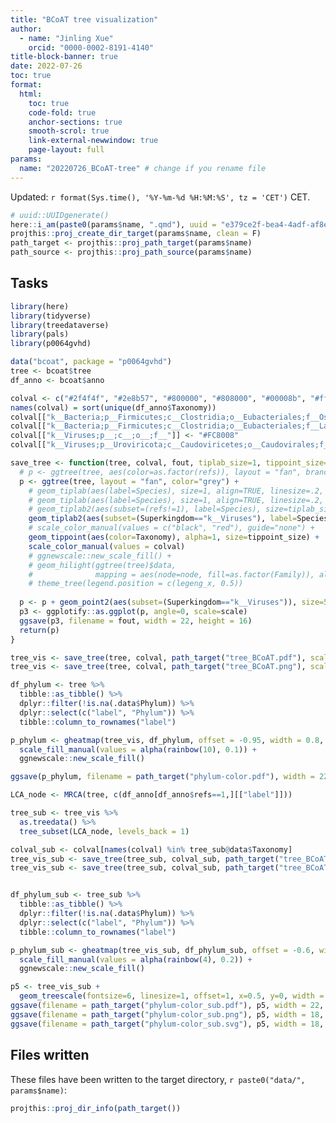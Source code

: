 ```yaml
---
title: "BCoAT tree visualization"
author: 
  - name: "Jinling Xue"
    orcid: "0000-0002-8191-4140"
title-block-banner: true
date: 2022-07-26
toc: true
format:
  html:
    toc: true
    code-fold: true
    anchor-sections: true
    smooth-scrol: true
    link-external-newwindow: true
    page-layout: full
params:
  name: "20220726_BCoAT-tree" # change if you rename file
---
```


Updated: `r format(Sys.time(), '%Y-%m-%d %H:%M:%S', tz = 'CET')` CET.

```r
# uuid::UUIDgenerate()
here::i_am(paste0(params$name, ".qmd"), uuid = "e379ce2f-bea4-4adf-af8e-c5a1c50a3f7c")
projthis::proj_create_dir_target(params$name, clean = F)
path_target <- projthis::proj_path_target(params$name)
path_source <- projthis::proj_path_source(params$name)
```

## Tasks

```r
library(here)
library(tidyverse)
library(treedataverse)
library(pals)
library(p0064gvhd)
```

```r
data("bcoat", package = "p0064gvhd")
tree <- bcoat$tree
df_anno <- bcoat$anno

colval <- c("#2f4f4f", "#2e8b57", "#800000", "#808000", "#00008b", "#ff4500", "#ffa500", "#ffff00", "#c71585", "#00ff00", "#00fa9a", "#00ffff", "#00bfff", "#9370db", "#0000ff", "#d8bfd8", "#ff00ff", "#eee8aa", "#ffa07a")
names(colval) = sort(unique(df_anno$Taxonomy))
colval[["k__Bacteria;p__Firmicutes;c__Clostridia;o__Eubacteriales;f__Oscillospiraceae"]] <- "#3AB0FF"
colval[["k__Bacteria;p__Firmicutes;c__Clostridia;o__Eubacteriales;f__Lachnospiraceae"]] <- "#F87474"
colval[["k__Viruses;p__;c__;o__;f__"]] <- "#FC8008"
colval[["k__Viruses;p__Uroviricota;c__Caudoviricetes;o__Caudovirales;f__Myoviridae"]] <- "#FC8008"

save_tree <- function(tree, colval, fout, tiplab_size=1, tippoint_size=2, legeng_x=1.2, scale=0.75) {
  # p <- ggtree(tree, aes(color=as.factor(refs)), layout = "fan", branch.length="none") +
  p <- ggtree(tree, layout = "fan", color="grey") +
    # geom_tiplab(aes(label=Species), size=1, align=TRUE, linesize=.2, hjust=0) +
    # geom_tiplab(aes(label=Species), size=1, align=TRUE, linesize=.2, hjust=0) +
    # geom_tiplab2(aes(subset=(refs!=1), label=Species), size=tiplab_size, align=T, linesize=0.1, hjust = 0) +
    geom_tiplab2(aes(subset=(Superkingdom=="k__Viruses"), label=Species), size=tiplab_size, color="red", align=F, linesize=0, hjust = -0.3) +
    # scale_color_manual(values = c("black", "red"), guide="none") +
    geom_tippoint(aes(color=Taxonomy), alpha=1, size=tippoint_size) +
    scale_color_manual(values = colval)
    # ggnewscale::new_scale_fill() +
    # geom_hilight(ggtree(tree)$data,
    #              mapping = aes(node=node, fill=as.factor(Family)), alpha=0.3) +
    # theme_tree(legend.position = c(legeng_x, 0.5))
  
  p <- p + geom_point2(aes(subset=(Superkingdom=="k__Viruses")), size=5, alpha=1, color="#FC8008")
  p3 <- ggplotify::as.ggplot(p, angle=0, scale=scale)
  ggsave(p3, filename = fout, width = 22, height = 16)
  return(p)
}

tree_vis <- save_tree(tree, colval, path_target("tree_BCoAT.pdf"), scale = 0.8, legeng_x = 1.3)
tree_vis <- save_tree(tree, colval, path_target("tree_BCoAT.png"), scale = 0.8, legeng_x = 1.3)
```

```r
df_phylum <- tree %>% 
  tibble::as_tibble() %>% 
  dplyr::filter(!is.na(.data$Phylum)) %>% 
  dplyr::select(c("label", "Phylum")) %>% 
  tibble::column_to_rownames("label")

p_phylum <- gheatmap(tree_vis, df_phylum, offset = -0.95, width = 0.8, colnames = F) +
  scale_fill_manual(values = alpha(rainbow(10), 0.1)) +
  ggnewscale::new_scale_fill()

ggsave(p_phylum, filename = path_target("phylum-color.pdf"), width = 22, height = 16)
```


```r
LCA_node <- MRCA(tree, c(df_anno[df_anno$refs==1,][["label"]]))

tree_sub <- tree_vis %>% 
  as.treedata() %>% 
  tree_subset(LCA_node, levels_back = 1)

colval_sub <- colval[names(colval) %in% tree_sub@data$Taxonomy]
tree_vis_sub <- save_tree(tree_sub, colval_sub, path_target("tree_BCoAT_sub.pdf"), 3, 3, 1.35, .78)
tree_vis_sub <- save_tree(tree_sub, colval_sub, path_target("tree_BCoAT_sub.svg"), 3, 3, 1.35, .78)


df_phylum_sub <- tree_sub %>% 
  tibble::as_tibble() %>% 
  dplyr::filter(!is.na(.data$Phylum)) %>% 
  dplyr::select(c("label", "Phylum")) %>% 
  tibble::column_to_rownames("label")

p_phylum_sub <- gheatmap(tree_vis_sub, df_phylum_sub, offset = -0.6, width = 0.75, colnames = F) +
  scale_fill_manual(values = alpha(rainbow(4), 0.2)) +
  ggnewscale::new_scale_fill()

p5 <- tree_vis_sub +
  geom_treescale(fontsize=6, linesize=1, offset=1, x=0.5, y=0, width = 0.1)
ggsave(filename = path_target("phylum-color_sub.pdf"), p5, width = 22, height = 18)
ggsave(filename = path_target("phylum-color_sub.png"), p5, width = 18, height = 14)
ggsave(filename = path_target("phylum-color_sub.svg"), p5, width = 18, height = 14)
```


## Files written

These files have been written to the target directory, ```r paste0("data/", params$name)```:

```r
projthis::proj_dir_info(path_target())
```
